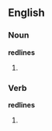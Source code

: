 ==English==

===Noun===
'''redlines'''

# {{plural of|redline}}

===Verb===
'''redlines'''

# {{third-person singular of|[[redline]]}}